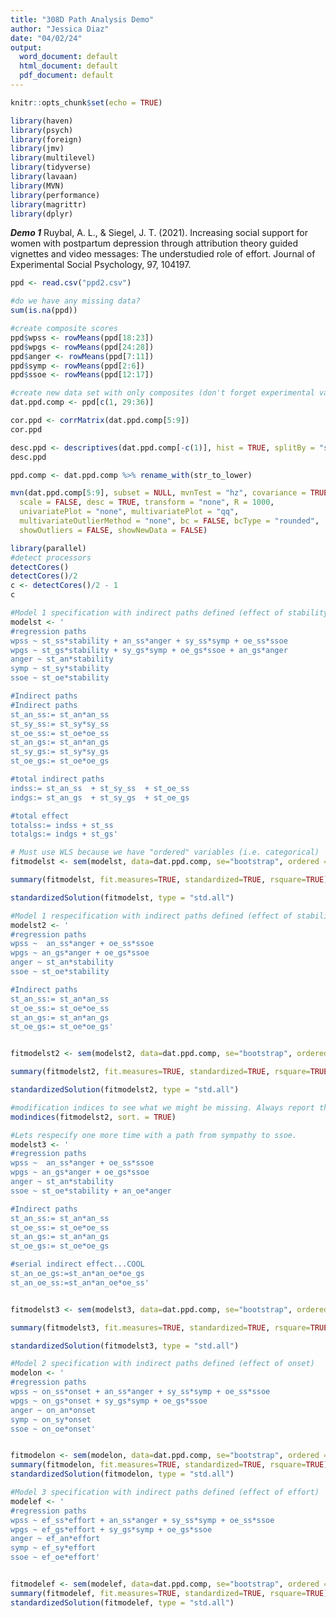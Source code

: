 ```yaml
---
title: "308D Path Analysis Demo"
author: "Jessica Diaz"
date: "04/02/24"
output:
  word_document: default
  html_document: default
  pdf_document: default
---
```


```r
knitr::opts_chunk$set(echo = TRUE)
```

```r
library(haven)
library(psych)
library(foreign)
library(jmv)
library(multilevel)
library(tidyverse)
library(lavaan)
library(MVN)
library(performance)
library(magrittr)
library(dplyr)
```


***Demo 1***
Ruybal, A. L., & Siegel, J. T. (2021). Increasing social support for women with postpartum depression through attribution theory guided vignettes and video messages: The understudied role of effort. Journal of Experimental Social Psychology, 97, 104197.

```r
ppd <- read.csv("ppd2.csv")
```

```r
#do we have any missing data?
sum(is.na(ppd))
```

```r
#create composite scores
ppd$wpss <- rowMeans(ppd[18:23])
ppd$wpgs <- rowMeans(ppd[24:28])
ppd$anger <- rowMeans(ppd[7:11])
ppd$symp <- rowMeans(ppd[2:6])
ppd$ssoe <- rowMeans(ppd[12:17])
```

```r
#create new data set with only composites (don't forget experimental variables)
dat.ppd.comp <- ppd[c(1, 29:36)]
```

```r
cor.ppd <- corrMatrix(dat.ppd.comp[5:9])
cor.ppd
```

```r
desc.ppd <- descriptives(dat.ppd.comp[-c(1)], hist = TRUE, splitBy = "stability", sd = TRUE, min = TRUE, max = TRUE, skew = TRUE, kurt = TRUE, freq = TRUE)
desc.ppd

ppd.comp <- dat.ppd.comp %>% rename_with(str_to_lower)
```

```r
mvn(dat.ppd.comp[5:9], subset = NULL, mvnTest = "hz", covariance = TRUE, tol = 1e-25, alpha = 0.5,
  scale = FALSE, desc = TRUE, transform = "none", R = 1000,
  univariatePlot = "none", multivariatePlot = "qq",
  multivariateOutlierMethod = "none", bc = FALSE, bcType = "rounded",
  showOutliers = FALSE, showNewData = FALSE)
```

```r
library(parallel)
#detect processors
detectCores()
detectCores()/2
c <- detectCores()/2 - 1
c
```

```r
#Model 1 specification with indirect paths defined (effect of stability)
modelst <- '
#regression paths
wpss ~ st_ss*stability + an_ss*anger + sy_ss*symp + oe_ss*ssoe
wpgs ~ st_gs*stability + sy_gs*symp + oe_gs*ssoe + an_gs*anger
anger ~ st_an*stability	
symp ~ st_sy*stability
ssoe ~ st_oe*stability

#Indirect paths
#Indirect paths
st_an_ss:= st_an*an_ss
st_sy_ss:= st_sy*sy_ss
st_oe_ss:= st_oe*oe_ss
st_an_gs:= st_an*an_gs
st_sy_gs:= st_sy*sy_gs
st_oe_gs:= st_oe*oe_gs

#total indirect paths
indss:= st_an_ss  + st_sy_ss  + st_oe_ss 
indgs:= st_an_gs  + st_sy_gs  + st_oe_gs 

#total effect
totalss:= indss + st_ss
totalgs:= indgs + st_gs'

# Must use WLS because we have "ordered" variables (i.e. categorical)
fitmodelst <- sem(modelst, data=dat.ppd.comp, se="bootstrap", ordered = "stability", estimator = "WLS", bootstrap = 1000, parallel ="snow", ncpus = c)

summary(fitmodelst, fit.measures=TRUE, standardized=TRUE, rsquare=TRUE)

standardizedSolution(fitmodelst, type = "std.all")
```

```r
#Model 1 respecification with indirect paths defined (effect of stability)
modelst2 <- '
#regression paths
wpss ~  an_ss*anger + oe_ss*ssoe
wpgs ~ an_gs*anger + oe_gs*ssoe
anger ~ st_an*stability
ssoe ~ st_oe*stability

#Indirect paths
st_an_ss:= st_an*an_ss
st_oe_ss:= st_oe*oe_ss
st_an_gs:= st_an*an_gs
st_oe_gs:= st_oe*oe_gs'


fitmodelst2 <- sem(modelst2, data=dat.ppd.comp, se="bootstrap", ordered = "stability", estimator = "WLS", bootstrap = 1000, parallel ="snow", ncpus = c)

summary(fitmodelst2, fit.measures=TRUE, standardized=TRUE, rsquare=TRUE)

standardizedSolution(fitmodelst2, type = "std.all")
```

```r
#modification indices to see what we might be missing. Always report this.
modindices(fitmodelst2, sort. = TRUE)
```

```r
#Lets respecify one more time with a path from sympathy to ssoe. 
modelst3 <- '
#regression paths
wpss ~  an_ss*anger + oe_ss*ssoe
wpgs ~ an_gs*anger + oe_gs*ssoe
anger ~ st_an*stability
ssoe ~ st_oe*stability + an_oe*anger

#Indirect paths
st_an_ss:= st_an*an_ss
st_oe_ss:= st_oe*oe_ss
st_an_gs:= st_an*an_gs
st_oe_gs:= st_oe*oe_gs

#serial indirect effect...COOL
st_an_oe_gs:=st_an*an_oe*oe_gs
st_an_oe_ss:=st_an*an_oe*oe_ss'


fitmodelst3 <- sem(modelst3, data=dat.ppd.comp, se="bootstrap", ordered = "stability", estimator = "WLS", bootstrap = 1000, parallel ="snow", ncpus = c)

summary(fitmodelst3, fit.measures=TRUE, standardized=TRUE, rsquare=TRUE)

standardizedSolution(fitmodelst3, type = "std.all")
```

```r
#Model 2 specification with indirect paths defined (effect of onset)
modelon <- '
#regression paths
wpss ~ on_ss*onset + an_ss*anger + sy_ss*symp + oe_ss*ssoe
wpgs ~ on_gs*onset + sy_gs*symp + oe_gs*ssoe 
anger ~ on_an*onset	
symp ~ on_sy*onset
ssoe ~ on_oe*onset'


fitmodelon <- sem(modelon, data=dat.ppd.comp, se="bootstrap", ordered = "stability", estimator = "WLS", bootstrap = 1000, parallel ="snow", ncpus = c)
summary(fitmodelon, fit.measures=TRUE, standardized=TRUE, rsquare=TRUE)
standardizedSolution(fitmodelon, type = "std.all")
```

```r
#Model 3 specification with indirect paths defined (effect of effort)
modelef <- '
#regression paths
wpss ~ ef_ss*effort + an_ss*anger + sy_ss*symp + oe_ss*ssoe
wpgs ~ ef_gs*effort + sy_gs*symp + oe_gs*ssoe 
anger ~ ef_an*effort	
symp ~ ef_sy*effort
ssoe ~ ef_oe*effort'


fitmodelef <- sem(modelef, data=dat.ppd.comp, se="bootstrap", ordered = "stability", estimator = "WLS", bootstrap = 1000, parallel ="snow", ncpus = c)
summary(fitmodelef, fit.measures=TRUE, standardized=TRUE, rsquare=TRUE)
standardizedSolution(fitmodelef, type = "std.all")
```